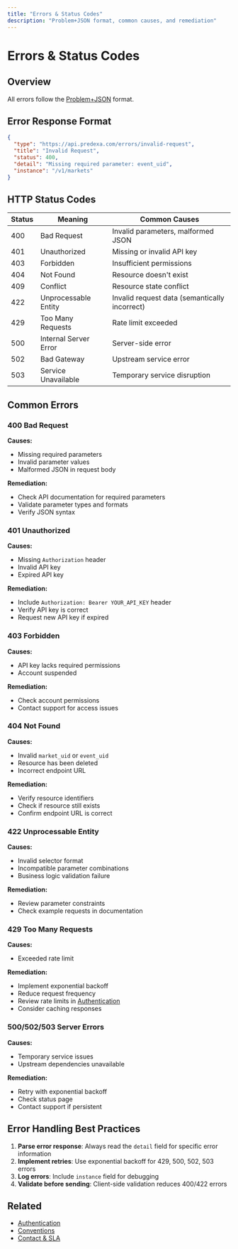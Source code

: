 ```yaml
---
title: "Errors & Status Codes"
description: "Problem+JSON format, common causes, and remediation"
---
```


# Errors & Status Codes

## Overview

All errors follow the [Problem+JSON](https://datatracker.ietf.org/doc/html/rfc7807) format.

## Error Response Format

```json
{
  "type": "https://api.predexa.com/errors/invalid-request",
  "title": "Invalid Request",
  "status": 400,
  "detail": "Missing required parameter: event_uid",
  "instance": "/v1/markets"
}
```

## HTTP Status Codes

| Status | Meaning | Common Causes |
|--------|---------|---------------|
| 400 | Bad Request | Invalid parameters, malformed JSON |
| 401 | Unauthorized | Missing or invalid API key |
| 403 | Forbidden | Insufficient permissions |
| 404 | Not Found | Resource doesn't exist |
| 409 | Conflict | Resource state conflict |
| 422 | Unprocessable Entity | Invalid request data (semantically incorrect) |
| 429 | Too Many Requests | Rate limit exceeded |
| 500 | Internal Server Error | Server-side error |
| 502 | Bad Gateway | Upstream service error |
| 503 | Service Unavailable | Temporary service disruption |

## Common Errors

### 400 Bad Request

**Causes:**
- Missing required parameters
- Invalid parameter values
- Malformed JSON in request body

**Remediation:**
- Check API documentation for required parameters
- Validate parameter types and formats
- Verify JSON syntax

### 401 Unauthorized

**Causes:**
- Missing `Authorization` header
- Invalid API key
- Expired API key

**Remediation:**
- Include `Authorization: Bearer YOUR_API_KEY` header
- Verify API key is correct
- Request new API key if expired

### 403 Forbidden

**Causes:**
- API key lacks required permissions
- Account suspended

**Remediation:**
- Check account permissions
- Contact support for access issues

### 404 Not Found

**Causes:**
- Invalid `market_uid` or `event_uid`
- Resource has been deleted
- Incorrect endpoint URL

**Remediation:**
- Verify resource identifiers
- Check if resource still exists
- Confirm endpoint URL is correct

### 422 Unprocessable Entity

**Causes:**
- Invalid selector format
- Incompatible parameter combinations
- Business logic validation failure

**Remediation:**
- Review parameter constraints
- Check example requests in documentation

### 429 Too Many Requests

**Causes:**
- Exceeded rate limit

**Remediation:**
- Implement exponential backoff
- Reduce request frequency
- Review rate limits in [Authentication](/auth)
- Consider caching responses

### 500/502/503 Server Errors

**Causes:**
- Temporary service issues
- Upstream dependencies unavailable

**Remediation:**
- Retry with exponential backoff
- Check status page
- Contact support if persistent

## Error Handling Best Practices

1. **Parse error response**: Always read the `detail` field for specific error information
2. **Implement retries**: Use exponential backoff for 429, 500, 502, 503 errors
3. **Log errors**: Include `instance` field for debugging
4. **Validate before sending**: Client-side validation reduces 400/422 errors

## Related

- [Authentication](/auth)
- [Conventions](/conventions)
- [Contact & SLA](/support/contact)
